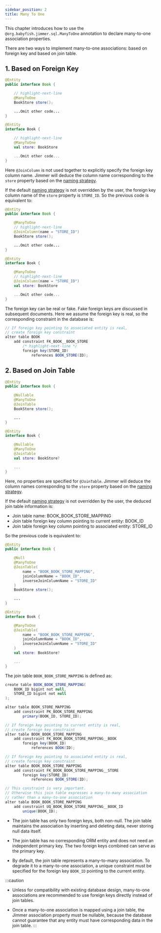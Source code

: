 ```yaml
---
sidebar_position: 2
title: Many To One
---
```



This chapter introduces how to use the `@org.babyfish.jimmer.sql.ManyToOne` annotation to declare many-to-one association properties.

There are two ways to implement many-to-one associations: based on foreign key and based on join table.

## 1. Based on Foreign Key

<Tabs groupId="language">
<TabItem value="java" label="Java">

```java title="Book.java"
@Entity
public interface Book {

    // highlight-next-line 
    @ManyToOne  
    BookStore store();

    ...Omit other code...
}
```

</TabItem>
<TabItem value="kotlin" label="Kotlin">

```kotlin title="Book.kt" 
@Entity
interface Book {

    // highlight-next-line
    @ManyToOne
    val store: BookStore

    ...Omit other code...
}
```

</TabItem>
</Tabs>

Here `@JoinColumn` is not used together to explicitly specify the foreign key column name. Jimmer will deduce the column name corresponding to the `store` property based on the [naming strategy](../naming-strategy).

If the default [naming strategy](../naming-strategy) is not overridden by the user, the foreign key column name of the `store` property is `STORE_ID`. So the previous code is equivalent to:

<Tabs groupId="language">
<TabItem value="java" label="Java">  

```java title="Book.java"
@Entity
public interface Book {

    @ManyToOne
    // highlight-next-line
    @JoinColumn(name = "STORE_ID")
    BookStore store();

    ...Omit other code... 
}
```

</TabItem>
<TabItem value="kotlin" label="Kotlin">

```kotlin title="Book.kt"
@Entity
interface Book {

    @ManyToOne
    // highlight-next-line
    @JoinColumn(name = "STORE_ID")
    val store: BookStore

    ...Omit other code...
}
```

</TabItem>
</Tabs>

The foreign key can be real or fake. Fake foreign keys are discussed in subsequent documents. Here we assume the foreign key is real, so the corresponding constraint in the database is:

```csharp
// If foreign key pointing to associated entity is real, 
// create foreign key constraint
alter table BOOK  
    add constraint FK_BOOK__BOOK_STORE
        /* highlight-next-line */
        foreign key(STORE_ID)
            references BOOK_STORE(ID); 
```

## 2. Based on Join Table

<Tabs groupId="language">
<TabItem value="java" label="Java">

```java title="Book.java"
@Entity  
public interface Book {

    @Nullable
    @ManyToOne
    @JoinTable  
    BookStore store();

    ...
}
```

</TabItem>
<TabItem value="kotlin" label="Kotlin"> 

```kotlin title="Book.kt"  
@Entity
interface Book {

    @Nullable
    @ManyToOne
    @JoinTable
    val store: BookStore?

    ...
}
```

</TabItem>
</Tabs>

Here, no properties are specified for `@JoinTable`. Jimmer will deduce the column names corresponding to the `store` property based on the [naming strategy](../naming-strategy).

If the default [naming strategy](../naming-strategy) is not overridden by the user, the deduced join table information is:

-   Join table name: BOOK_BOOK_STORE_MAPPING
-   Join table foreign key column pointing to current entity: BOOK_ID
-   Join table foreign key column pointing to associated entity: STORE_ID

So the previous code is equivalent to:

<Tabs groupId="language">
<TabItem value="java" label="Java">

```java title="Book.java" 
@Entity
public interface Book {

    @Null
    @ManyToOne
    @JoinTable(
        name = "BOOK_BOOK_STORE_MAPPING",
        joinColumnName = "BOOK_ID",
        inverseJoinColumnName = "STORE_ID"
    )
    BookStore store();

    ...
}
```

</TabItem>
<TabItem value="kotlin" label="Kotlin">

```kotlin title="Book.kt"
@Entity
interface Book {

    @ManyToOne
    @JoinTable(
        name = "BOOK_BOOK_STORE_MAPPING",
        joinColumnName = "BOOK_ID",
        inverseJoinColumnName = "STORE_ID"
    )
    val store: BookStore?

    ...
}
```

</TabItem>
</Tabs>

The join table `BOOK_BOOK_STORE_MAPPING` is defined as:

```csharp
create table BOOK_BOOK_STORE_MAPPING(
    BOOK_ID bigint not null,
    STORE_ID bigint not null
);

alter table BOOK_STORE_MAPPING
    add constraint PK_BOOK_STORE_MAPPING
        primary(BOOK_ID, STORE_ID);

// If foreign key pointing to current entity is real, 
// create foreign key constraint
alter table BOOK_BOOK_STORE_MAPPING  
    add constraint FK_BOOK_BOOK_STORE_MAPPING__BOOK
        foreign key(BOOK_ID)
            references BOOK(ID);

// If foreign key pointing to associated entity is real, 
// create foreign key constraint 
alter table BOOK_BOOK_STORE_MAPPING
    add constraint FK_BOOK_BOOK_STORE_MAPPING__STORE
        foreign key(STORE_ID)
            references BOOK_STORE(ID);

// This constraint is very important.
// Otherwise this join table expresses a many-to-many association 
// rather than a many-to-one association
alter table BOOK_BOOK_STORE_MAPPING
    add constraint UQ_BOOK_BOOK_STORE_MAPPING__BOOK_ID
        unique(BOOK_ID);
```

-   The join table has only two foreign keys, both non-null. The join table maintains the association by inserting and deleting data, never storing null data itself.

-   The join table has no corresponding ORM entity and does not need an independent primary key. The two foreign keys combined can serve as the primary key.

-   By default, the join table represents a many-to-many association. To degrade it to a many-to-one association, a unique constraint must be specified for the foreign key `BOOK_ID` pointing to the current entity. 

:::caution
-   Unless for compatibility with existing database design, many-to-one associations are recommended to use foreign keys directly instead of join tables.

-   Once a many-to-one association is mapped using a join table, the Jimmer association property must be nullable, because the database cannot guarantee that any entity must have corresponding data in the join table.
:::
